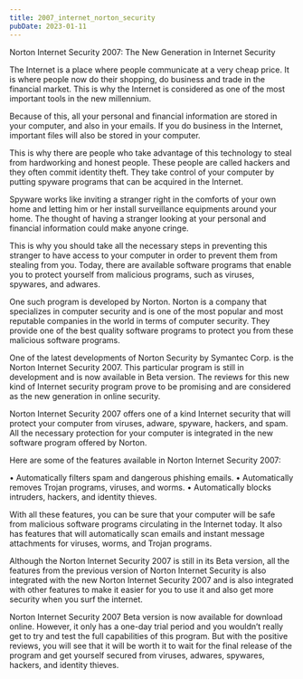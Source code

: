 ```yaml
---
title: 2007_internet_norton_security
pubDate: 2023-01-11
---
```


Norton Internet Security 2007: The New Generation in Internet Security


The Internet is a place where people communicate at a very cheap price. It is where people now do their shopping, do business and trade in the financial market. This is why the Internet is considered as one of the most important tools in the new millennium.

Because of this, all your personal and financial information are stored in your computer, and also in your emails. If you do business in the Internet, important files will also be stored in your computer.

This is why there are people who take advantage of this technology to steal from hardworking and honest people. These people are called hackers and they often commit identity theft. They take control of your computer by putting spyware programs that can be acquired in the Internet.

Spyware works like inviting a stranger right in the comforts of your own home and letting him or her install surveillance equipments around your home. The thought of having a stranger looking at your personal and financial information could make anyone cringe.

This is why you should take all the necessary steps in preventing this stranger to have access to your computer in order to prevent them from stealing from you. Today, there are available software programs that enable you to protect yourself from malicious programs, such as viruses, spywares, and adwares.

One such program is developed by Norton. Norton is a company that specializes in computer security and is one of the most popular and most reputable companies in the world in terms of computer security. They provide one of the best quality software programs to protect you from these malicious software programs.

One of the latest developments of Norton Security by Symantec Corp. is the Norton Internet Security 2007. This particular program is still in development and is now available in Beta version. The reviews for this new kind of Internet security program prove to be promising and are considered as the new generation in online security.

Norton Internet Security 2007 offers one of a kind Internet security that will protect your computer from viruses, adware, spyware, hackers, and spam. All the necessary protection for your computer is integrated in the new software program offered by Norton.

Here are some of the features available in Norton Internet Security 2007:

•	Automatically filters spam and dangerous phishing emails.
•	Automatically removes Trojan programs, viruses, and worms.
•	Automatically blocks intruders, hackers, and identity thieves.

With all these features, you can be sure that your computer will be safe from malicious software programs circulating in the Internet today. It also has features that will automatically scan emails and instant message attachments for viruses, worms, and Trojan programs.

Although the Norton Internet Security 2007 is still in its Beta version, all the features from the previous version of Norton Internet Security is also integrated with the new Norton Internet Security 2007 and is also integrated with other features to make it easier for you to use it and also get more security when you surf the internet.

Norton Internet Security 2007 Beta version is now available for download online. However, it only has a one-day trial period and you wouldn’t really get to try and test the full capabilities of this program. But with the positive reviews, you will see that it will be worth it to wait for the final release of the program and get yourself secured from viruses, adwares, spywares, hackers, and identity thieves.